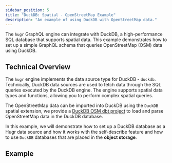 ```yaml
---
sidebar_position: 5
title: "DuckDB: Spatial - OpenStreetMap Example"
description: "An example of using DuckDB with OpenStreetMap data."
---
```


The `hugr` GraphQL engine can integrate with DuckDB, a high-performance SQL database that supports spatial data. This example demonstrates how to set up a simple GraphQL schema that queries OpenStreetMap (OSM) data using DuckDB.

## Technical Overview

The `hugr` engine implements the data source type for DuckDB - `duckdb`. Technically, DuckDB data sources are used to fetch data through the SQL queries executed by the DuckDB engine. The engine supports spatial data types and functions, allowing you to perform complex spatial queries.

The OpenStreetMap data can be imported into DuckDB using the `DuckDB` spatial extension, we provide a [DuckDB OSM dbt project](https://github.com/hugr-lab/osm_dbt) to load and parse OpenStreetMap data in the DuckDB database.

In this example, we will demonstrate how to set up a DuckDB database as a Hugr data source and how it works with the self-describe feature and how to use `DuckDB` databases that are placed in the **object storage**.

## Example


<RemoteMarkdown 
  url="https://raw.githubusercontent.com/hugr-lab/examples/main/examples/osm/README.md"
  fallback="📄 Loading documentation..."
/>
